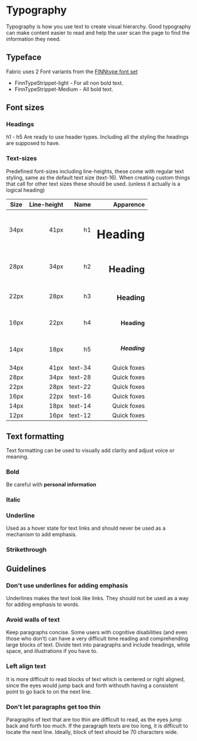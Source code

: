 # Typography

Typography is how you use text to create visual hierarchy. Good typography can make content easier to read and help the user scan the page to find the information they need.

## Typeface

Fabric uses 2 Font variants from the [FINNtype font set](https://github.schibsted.io/finn/static-assets/tree/master/cdn-files/fonts) 

- FinnTypeStrippet-light - For all non bold text.
- FinnTypeStrippet-Medium - All bold text.  


## Font sizes
### Headings
h1 - h5 Are ready to use header types. Including all the styling the headings are supposed to have. 

### Text-sizes
Predefined font-sizes including line-heights, these come with regular text styling, same as the default text size (text-16). When creating custom things that call for other text sizes these should be used. (unless it actually is a logical heading) 

| Size          | Line-height       | Name          | Apparence  |
| ------------- | -------------:|-------------:| -----:|
| 34px          | 41px          | h1    | <h1 class="m-0">Heading</h1> |
| 28px          | 34px          | h2    | <h2 class="m-0">Heading</h2> |
| 22px          | 28px          | h3    | <h3 class="m-0">Heading</h3> |
| 16px          | 22px          | h4    | <h4 class="m-0">Heading</h4> |
| 14px          | 18px          | h5    | <h5 class="m-0">Heading</h5> | 
| 34px          | 41px          | text-34    | <span class="text-34">Quick foxes</span> |
| 28px          | 34px          | text-28    | <span class="text-28">Quick foxes</span> |
| 22px          | 28px          | text-22    | <span class="text-22">Quick foxes</span> |
| 16px          | 22px          | text-16    | <span class="text-16">Quick foxes</span> |
| 14px          | 18px          | text-14    | <span class="text-14">Quick foxes</span> | 
| 12px          | 16px          | text-12    | <span class="text-12">Quick foxes</span> | 


## Text formatting

Text formatting can be used to visually add clarity and adjust voice or meaning.

### Bold

<Fig>
  Be careful with <strong>personal information</strong>
</Fig>

### Italic

### Underline

Used as a hover state for text links and should never be used as a mechanism to add emphasis.

<Example>
  
</Example>

### Strikethrough

## Guidelines

### Don't use underlines for adding emphasis

Underlines makes the text look like links. They should not be used as a way for adding emphasis to words.

### Avoid walls of text

Keep paragraphs concise. Some users with cognitive disabilities (and even those who don’t) can have a very difficult time reading and comprehending large blocks of text.
Divide text into paragraphs and include headings, white space, and illustrations if you have to.

### Left align text

It is more difficult to read blocks of text which is centered or right aligned, since the eyes would jump back and forth withouth having a consistent point to go back to on the next line.

### Don't let paragraphs get too thin

Paragraphs of text that are too thin are difficult to read, as the eyes jump back and forth too much. If the paragraph texts are too long, it is difficult to locate the next line. Ideally, block of text should be 70 characters wide.
